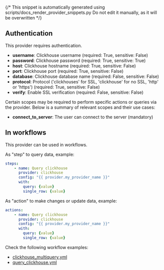 {/* This snippet is automatically generated using scripts/docs_render_provider_snippets.py 
Do not edit it manually, as it will be overwritten */}

## Authentication
This provider requires authentication.
- **username**: Clickhouse username (required: True, sensitive: False)
- **password**: Clickhouse password (required: True, sensitive: True)
- **host**: Clickhouse hostname (required: True, sensitive: False)
- **port**: Clickhouse port (required: True, sensitive: False)
- **database**: Clickhouse database name (required: False, sensitive: False)
- **protocol**: Protocol ('clickhouses' for SSL, 'clickhouse' for no SSL, 'http' or 'https') (required: True, sensitive: False)
- **verify**: Enable SSL verification (required: False, sensitive: False)

Certain scopes may be required to perform specific actions or queries via the provider. Below is a summary of relevant scopes and their use cases:
- **connect_to_server**: The user can connect to the server (mandatory) 



## In workflows

This provider can be used in workflows.


As "step" to query data, example:
```yaml
steps:
    - name: Query clickhouse
      provider: clickhouse
      config: "{{ provider.my_provider_name }}"
      with:
        query: {value}  
        single_row: {value}  
```


As "action" to make changes or update data, example:
```yaml
actions:
    - name: Query clickhouse
      provider: clickhouse
      config: "{{ provider.my_provider_name }}"
      with:
        query: {value}  
        single_row: {value}  
```




Check the following workflow examples:
- [clickhouse_multiquery.yml](https://github.com/keephq/keep/blob/main/examples/workflows/clickhouse_multiquery.yml)
- [query_clickhouse.yml](https://github.com/keephq/keep/blob/main/examples/workflows/query_clickhouse.yml)

